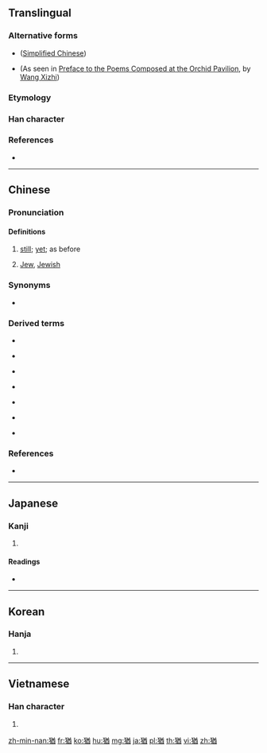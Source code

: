 ==Translingual==

===Alternative forms===
* {{l|mul|犹}} ([[Simplified Chinese]])
* {{l|mul|由}} (As seen in [[wikisource:Preface to the Poems Composed at the Orchid Pavilion|Preface to the Poems Composed at the Orchid Pavilion]], by [[wikipedia:Wang Xizhi|Wang Xizhi]])

===Etymology===
{{Han compound|犬|酋|c1=s|c2=p|ls=psc}}

===Han character===
{{Han char|rn=94|rad=犬|as=09|sn=12|four=48261|canj=KHTCW}}

===References===
* {{Han ref|kx=0715.200|dkj=20557|dj=1127.160|hdz=21359.090|uh=7336|ud=29494|bh=B553|bd=46419}}

----

==Chinese==
{{zh-forms|s=犹}}

===Pronunciation===
{{theaji|iáu/iah/ah/á/iá}}
{{zh-pron
|m=yóu
|c=jau4
|h=pfs=yù
|md=iù
|mn=iáu/iah/ah/á/iá/iu/iû
|w=3hhieu
|mc=y
|oc=y
|cat=adv,n,a
}}

====Definitions====
{{zh-hanzi}}

# {{senseid|zh|still}} {{label|zh|literary|sort=犬09|sort2=you2}} [[still]]; [[yet]]; as before
# [[Jew]], [[Jewish]]

===Synonyms===
* {{qualifier|Min Nan}} {{zh-l|猶閣}}

===Derived terms===
* {{zh-l|猶太}}
* {{qualifier|Min Nan}} {{zh-l|猶是}}
* {{qualifier|Min Nan}} {{zh-l|猶未}}
* {{qualifier|Min Nan}} {{zh-l|猶閣咧}}
* {{qualifier|Min Nan}} {{zh-l|猶毋過}}
* {{qualifier|Min Nan}} {{zh-l|猶有}}
* {{qualifier|Min Nan}} {{zh-l|猶原}}

===References===
* {{cite-web|url=http://dict.revised.moe.edu.tw/cgi-bin/newDict/dict/index.html|title=猶|work=Guoyu Cidian On-line Mandarin Dictionary (國語辭典)|language=Mandarin|accessdate=2011-10-19}}

----

==Japanese==

===Kanji===
{{ja-kanji|grade=c|rs=犬09}}

# {{defn|lang=ja|sort=犬09}}

====Readings====
* {{ja-readings|goon=[[ゆ]] (yu)|kanon=[[ゆう]] (yū)|kun=[[なお]] (nao)|nanori=}}

----

==Korean==

===Hanja===
{{ko-hanja|hangeul=유|eumhun=|mr=yu|y=yu}}

# {{defn|lang=ko|sort=犬09}}

----

==Vietnamese==

===Han character===
{{vi-hantu|[[do]]|rs=犬09}}

# {{defn|lang=vi|sort=犬09}}

[[zh-min-nan:猶]]
[[fr:猶]]
[[ko:猶]]
[[hu:猶]]
[[mg:猶]]
[[ja:猶]]
[[pl:猶]]
[[th:猶]]
[[vi:猶]]
[[zh:猶]]